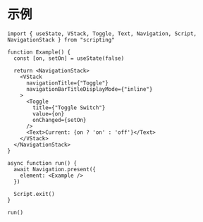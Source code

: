 # 示例

```tsx
import { useState, VStack, Toggle, Text, Navigation, Script, NavigationStack } from "scripting"

function Example() {
  const [on, setOn] = useState(false)

  return <NavigationStack>
    <VStack
      navigationTitle={"Toggle"}
      navigationBarTitleDisplayMode={"inline"}
    >
      <Toggle
        title={"Toggle Switch"}
        value={on}
        onChanged={setOn}
      />
      <Text>Current: {on ? 'on' : 'off'}</Text>
    </VStack>
  </NavigationStack>
}

async function run() {
  await Navigation.present({
    element: <Example />
  })

  Script.exit()
}

run()
```